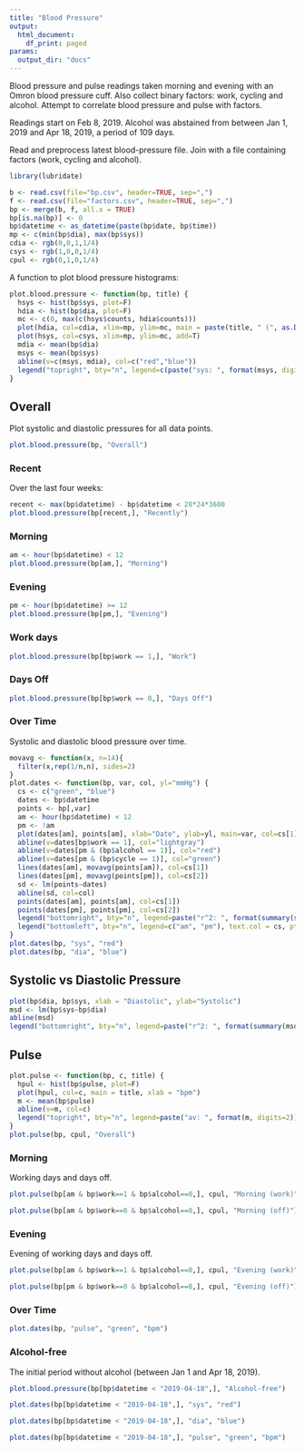 ```yaml
---
title: "Blood Pressure"
output:
  html_document:
    df_print: paged
params:
  output_dir: "docs"
---
```

Blood pressure and pulse readings taken morning and evening with an Omron blood pressure cuff. Also collect binary factors: work, cycling and alcohol. Attempt to correlate blood pressure and pulse with factors.

Readings start on Feb 8, 2019. Alcohol was abstained from between Jan 1, 2019 and Apr 18, 2019, a period of 109 days.

Read and preprocess latest blood-pressure file. Join with a file containing factors (work, cycling and alcohol).
```r
library(lubridate)
```
```r
b <- read.csv(file="bp.csv", header=TRUE, sep=",")
f <- read.csv(file="factors.csv", header=TRUE, sep=",")
bp <- merge(b, f, all.x = TRUE)
bp[is.na(bp)] <- 0
bp$datetime <- as_datetime(paste(bp$date, bp$time))
mp <- c(min(bp$dia), max(bp$sys))
cdia <- rgb(0,0,1,1/4)
csys <- rgb(1,0,0,1/4)
cpul <- rgb(0,1,0,1/4)
```
A function to plot blood pressure histograms:
```r
plot.blood.pressure <- function(bp, title) {
  hsys <- hist(bp$sys, plot=F)
  hdia <- hist(bp$dia, plot=F)
  mc <- c(0, max(c(hsys$counts, hdia$counts)))
  plot(hdia, col=cdia, xlim=mp, ylim=mc, main = paste(title, " (", as.Date(min(bp$datetime)), " to ", as.Date(max(bp$datetime)), ")", sep=""), xlab = "mmHg")
  plot(hsys, col=csys, xlim=mp, ylim=mc, add=T)
  mdia <- mean(bp$dia)
  msys <- mean(bp$sys)
  abline(v=c(msys, mdia), col=c("red","blue"))
  legend("topright", bty="n", legend=c(paste("sys: ", format(msys, digits=2)), paste("dia: ", format(mdia, digits=2))))
}
```

## Overall
Plot systolic and diastolic pressures for all data points.
```r
plot.blood.pressure(bp, "Overall")
```

### Recent
Over the last four weeks:
```r
recent <- max(bp$datetime) - bp$datetime < 28*24*3600
plot.blood.pressure(bp[recent,], "Recently")
```

### Morning
```r
am <- hour(bp$datetime) < 12
plot.blood.pressure(bp[am,], "Morning")
```

### Evening
```r
pm <- hour(bp$datetime) >= 12
plot.blood.pressure(bp[pm,], "Evening")
```

### Work days
```r
plot.blood.pressure(bp[bp$work == 1,], "Work")
```

### Days Off
```r
plot.blood.pressure(bp[bp$work == 0,], "Days Off")
```

### Over Time

Systolic and diastolic blood pressure over time.
```r
movavg <- function(x, n=14){
  filter(x,rep(1/n,n), sides=2)
}
plot.dates <- function(bp, var, col, yl="mmHg") {
  cs <- c("green", "blue")
  dates <- bp$datetime
  points <- bp[,var]
  am <- hour(bp$datetime) < 12
  pm <- !am
  plot(dates[am], points[am], xlab="Date", ylab=yl, main=var, col=cs[1])
  abline(v=dates[bp$work == 1], col="lightgray")
  abline(v=dates[pm & (bp$alcohol == 1)], col="red")
  abline(v=dates[pm & (bp$cycle == 1)], col="green")
  lines(dates[am], movavg(points[am]), col=cs[1])
  lines(dates[pm], movavg(points[pm]), col=cs[2])
  sd <- lm(points~dates)
  abline(sd, col=col)
  points(dates[am], points[am], col=cs[1])
  points(dates[pm], points[pm], col=cs[2])
  legend("bottomright", bty="n", legend=paste("r^2: ", format(summary(sd)$r.squared, digits=2)))
  legend("bottomleft", bty="n", legend=c("am", "pm"), text.col = cs, pt.bg=cs)
}
plot.dates(bp, "sys", "red")
plot.dates(bp, "dia", "blue")
```

## Systolic vs Diastolic Pressure

```r
plot(bp$dia, bp$sys, xlab = "Diastolic", ylab="Systolic")
msd <- lm(bp$sys~bp$dia)
abline(msd)
legend("bottomright", bty="n", legend=paste("r^2: ", format(summary(msd)$r.squared, digits=2)))
```

## Pulse

```r
plot.pulse <- function(bp, c, title) {
  hpul <- hist(bp$pulse, plot=F)
  plot(hpul, col=c, main = title, xlab = "bpm")
  m <- mean(bp$pulse)
  abline(v=m, col=c)
  legend("topright", bty="n", legend=paste("av: ", format(m, digits=2)))
}
plot.pulse(bp, cpul, "Overall")
```

### Morning
Working days and days off.
```r
plot.pulse(bp[am & bp$work==1 & bp$alcohol==0,], cpul, "Morning (work)")
```
```r
plot.pulse(bp[am & bp$work==0 & bp$alcohol==0,], cpul, "Morning (off)")
```

### Evening
Evening of working days and days off.
```r
plot.pulse(bp[am & bp$work==1 & bp$alcohol==0,], cpul, "Evening (work)")
```

```r
plot.pulse(bp[pm & bp$work==0 & bp$alcohol==0,], cpul, "Evening (off)")
```

### Over Time

```r
plot.dates(bp, "pulse", "green", "bpm")
```

### Alcohol-free

The initial period without alcohol (between Jan 1 and Apr 18, 2019).

```r
plot.blood.pressure(bp[bp$datetime < "2019-04-18",], "Alcohol-free")
```

```r
plot.dates(bp[bp$datetime < "2019-04-18",], "sys", "red")
```

```r
plot.dates(bp[bp$datetime < "2019-04-18",], "dia", "blue")
```
```r
plot.dates(bp[bp$datetime < "2019-04-18",], "pulse", "green", "bpm")
```
